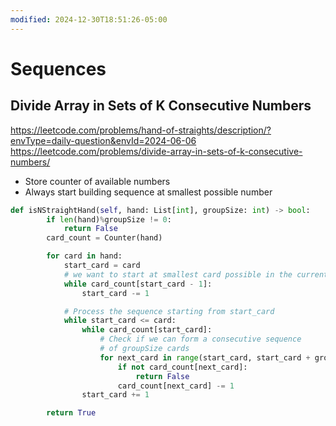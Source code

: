 ```yaml
---
modified: 2024-12-30T18:51:26-05:00
---
```

# Sequences

## Divide Array in Sets of K Consecutive Numbers

https://leetcode.com/problems/hand-of-straights/description/?envType=daily-question&envId=2024-06-06
https://leetcode.com/problems/divide-array-in-sets-of-k-consecutive-numbers/

- Store counter of available numbers
- Always start building sequence at smallest possible number

```python
def isNStraightHand(self, hand: List[int], groupSize: int) -> bool:
        if len(hand)%groupSize != 0:
            return False
        card_count = Counter(hand)

        for card in hand:
            start_card = card
            # we want to start at smallest card possible in the current sequence
            while card_count[start_card - 1]:
                start_card -= 1

            # Process the sequence starting from start_card
            while start_card <= card:
                while card_count[start_card]:
                    # Check if we can form a consecutive sequence
                    # of groupSize cards
                    for next_card in range(start_card, start_card + groupSize):
                        if not card_count[next_card]:
                            return False
                        card_count[next_card] -= 1
                start_card += 1

        return True
```
